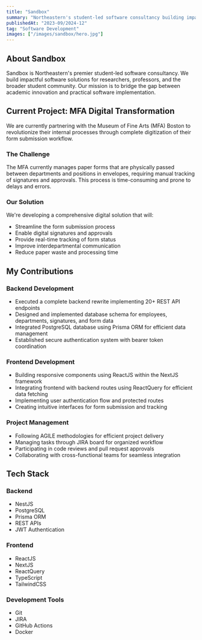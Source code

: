 ```yaml
---
title: "Sandbox"
summary: "Northeastern's student-led software consultancy building impactful solutions for the community"
publishedAt: "2023-09/2024-12"
tag: "Software Development"
images: ["/images/sandbox/hero.jpg"]
---
```


## About Sandbox

Sandbox is Northeastern's premier student-led software consultancy. We build impactful software solutions for researchers, professors, and the broader student community. Our mission is to bridge the gap between academic innovation and practical software implementation.

## Current Project: MFA Digital Transformation

We are currently partnering with the Museum of Fine Arts (MFA) Boston to revolutionize their internal processes through complete digitization of their form submission workflow.

### The Challenge

The MFA currently manages paper forms that are physically passed between departments and positions in envelopes, requiring manual tracking of signatures and approvals. This process is time-consuming and prone to delays and errors.

### Our Solution

We're developing a comprehensive digital solution that will:

- Streamline the form submission process
- Enable digital signatures and approvals
- Provide real-time tracking of form status
- Improve interdepartmental communication
- Reduce paper waste and processing time

## My Contributions

### Backend Development

- Executed a complete backend rewrite implementing 20+ REST API endpoints
- Designed and implemented database schema for employees, departments, signatures, and form data
- Integrated PostgreSQL database using Prisma ORM for efficient data management
- Established secure authentication system with bearer token coordination

### Frontend Development

- Building responsive components using ReactJS within the NextJS framework
- Integrating frontend with backend routes using ReactQuery for efficient data fetching
- Implementing user authentication flow and protected routes
- Creating intuitive interfaces for form submission and tracking

### Project Management

- Following AGILE methodologies for efficient project delivery
- Managing tasks through JIRA board for organized workflow
- Participating in code reviews and pull request approvals
- Collaborating with cross-functional teams for seamless integration

## Tech Stack

### Backend

- NestJS
- PostgreSQL
- Prisma ORM
- REST APIs
- JWT Authentication

### Frontend

- ReactJS
- NextJS
- ReactQuery
- TypeScript
- TailwindCSS

### Development Tools

- Git
- JIRA
- GitHub Actions
- Docker
